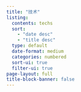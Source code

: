 ```yaml
---
title: "技术"
listing:
  contents: techs
  sort: 
    - "date desc"
    - "title desc"
  type: default
  date-format: medium
  categories: numbered
  sort-ui: true
  filter-ui: true
page-layout: full
title-block-banner: false
---
```

